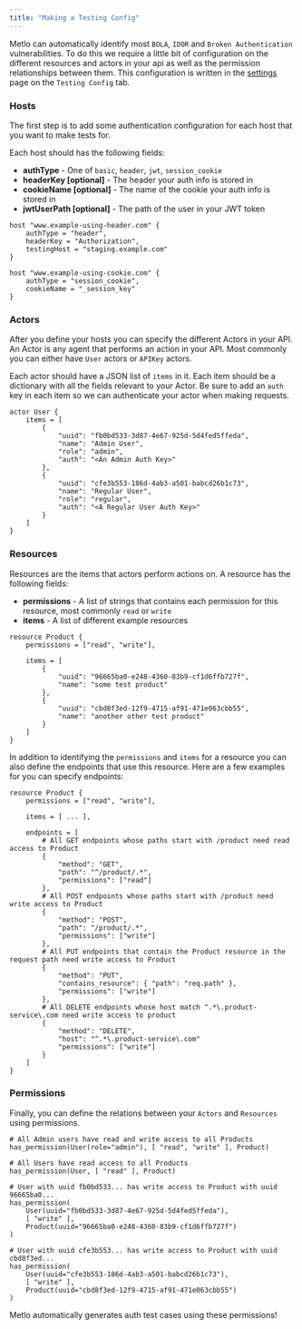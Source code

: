 ```yaml
---
title: "Making a Testing Config"
---
```


Metlo can automatically identify most `BOLA`, `IDOR` and `Broken Authentication` vulnerabilities.
To do this we require a little bit of configuration on the different resources and actors in your api as well as the permission relationships between them.
This configuration is written in the [settings](https://app.metlo.com/settings?tab=testing-config) page on the `Testing Config` tab.

### Hosts

The first step is to add some authentication configuration for each host that you want to make tests for.

Each host should has the following fields:

- **authType** - One of `basic`, `header`, `jwt`, `session_cookie`
- **headerKey \[optional\]** \- The header your auth info is stored in
- **cookieName \[optional\]** \- The name of the cookie your auth info is stored in
- **jwtUserPath \[optional\]** \- The path of the user in your JWT token

```hcl
host "www.example-using-header.com" {
    authType = "header",
    headerKey = "Authorization",
    testingHost = "staging.example.com"
}

host "www.example-using-cookie.com" {
    authType = "session_cookie",
    cookieName = "_session_key"
}
```

### Actors

After you define your hosts you can specify the different Actors in your API. An Actor is any agent that performs an action in your API.
Most commonly you can either have `User` actors or `APIKey` actors.

Each actor should have a JSON list of `items` in it. Each item should be a dictionary with all the fields relevant to your Actor.
Be sure to add an `auth` key in each item so we can authenticate your actor when making requests.

```hcl
actor User {
    items = [
        {
            "uuid": "fb0bd533-3d87-4e67-925d-5d4fed5ffeda",
            "name": "Admin User",
            "role": "admin",
            "auth": "<An Admin Auth Key>"
        },
        {
            "uuid": "cfe3b553-186d-4ab3-a501-babcd26b1c73",
            "name": "Regular User",
            "role": "regular",
            "auth": "<A Regular User Auth Key>"
        }
    ]
} 

```

### Resources

Resources are the items that actors perform actions on. A resource has the following fields:

- **permissions** - A list of strings that contains each permission for this resource, most commonly `read` or `write`
- **items** - A list of different example resources

```hcl
resource Product {
    permissions = ["read", "write"],

    items = [
        {
            "uuid": "96665ba0-e248-4360-83b9-cf1d6ffb727f",
            "name": "some test product"
        },
        {
            "uuid": "cbd8f3ed-12f9-4715-af91-471e063cbb55",
            "name": "another other test product"
        }
    ]
} 
```

In addition to identifying the `permissions` and `items` for a resource you can also define the endpoints that use this resource.
Here are a few examples for you can specify endpoints:

```hcl
resource Product {
    permissions = ["read", "write"],

    items = [ ... ],

    endpoints = [
        # All GET endpoints whose paths start with /product need read access to Product
        {
            "method": "GET",
            "path": "^/product/.*",
            "permissions": ["read"]
        },
        # All POST endpoints whose paths start with /product need write access to Product
        {
            "method": "POST",
            "path": "/product/.*",
            "permissions": ["write"]
        },
        # All PUT endpoints that contain the Product resource in the request path need write access to Product
        {
            "method": "PUT",
            "contains_resource": { "path": "req.path" },
            "permissions": ["write"]
        },
        # All DELETE endpoints whose host match ^.*\.product-service\.com need write access to product
        {
            "method": "DELETE",
            "host": "^.*\.product-service\.com"
            "permissions": ["write"]
        }
    ] 
} 
```

### Permissions

Finally, you can define the relations between your `Actors` and `Resources` using permissions.

```hcl
# All Admin users have read and write access to all Products
has_permission(User(role="admin"), [ "read", "write" ], Product)

# All Users have read access to all Products
has_permission(User, [ "read" ], Product)

# User with uuid fb0bd533... has write access to Product with uuid 96665ba0...
has_permission(
    User(uuid="fb0bd533-3d87-4e67-925d-5d4fed5ffeda"),
    [ "write" ],
    Product(uuid="96665ba0-e248-4360-83b9-cf1d6ffb727f")
)

# User with uuid cfe3b553... has write access to Product with uuid cbd8f3ed...
has_permission(
    User(uuid="cfe3b553-186d-4ab3-a501-babcd26b1c73"),
    [ "write" ],
    Product(uuid="cbd8f3ed-12f9-4715-af91-471e063cbb55")
)
```

Metlo automatically generates auth test cases using these permissions!